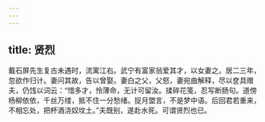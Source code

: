 ```yaml
---
---
---
```

title: 贤烈
---




戴石屏先生复古未遇时，流寓江右。武宁有富家翁爱其才，以女妻之。居二三年，忽欲作归计。妻问其故，告以曾娶。妻白之父，父怒，妻宛曲解释，尽以奁具赠夫，仍饯以词云：“惜多才，怜薄命，无计可留汝。揉碎花笺，忍写断肠句。道傍杨柳依依，千丝万缕，抵不住一分愁绪。捉月盟言，不是梦中语。后回君若重来，不相忘处，把杯酒浇奴坟土。”夫既别，遂赴水死。可谓贤烈也已。